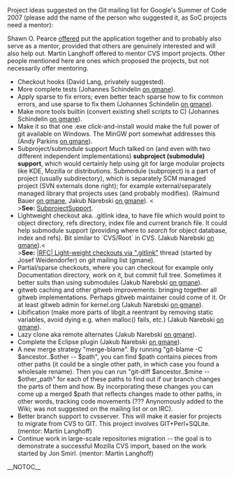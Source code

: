 Project ideas suggested on the Git mailing list for Google's Summer of Code 2007 (please add the name of the person who suggested it, as SoC projects need a mentor):

Shawn O. Pearce [http://permalink.gmane.org/gmane.comp.version-control.git/40544 offered] put the application together and to probably also serve as a mentor, provided that others are genuinely interested and will also help out.  Martin Langhoff offered to mentor CVS import projects.  Other people mentioned here are ones which proposed the projects, but not necessarily offer mentoring.

* Checkout hooks (David Lang, privately suggested).
* More complete tests (Johannes Schindelin [http://article.gmane.org/gmane.comp.version-control.git/40801 on gmane]).
* Apply sparse to fix errors; even better teach sparse how to fix common errors, and use sparse to fix them (Johannes Schindelin [http://article.gmane.org/gmane.comp.version-control.git/40801 on gmane]).
* Make more tools builtin (convert existing shell scripts to C) (Johannes Schindelin [http://article.gmane.org/gmane.comp.version-control.git/40801 on gmane]).
* Make it so that one .exe click-and-install would make the full power of git available on Windows.  The MinGW port somewhat addresses this (Andy Parkins [http://article.gmane.org/gmane.comp.version-control.git/40904 on gmane]).
* Subproject/submodule support Much talked on (and even with two different independent implementations) <b>subproject (submodule) support</b>, which would certainly help using git for large modular projects like KDE, Mozilla or distributions. Submodule (subproject) is a part of project (usually subdirectory), which is separately SCM managed project (SVN externals done right); for example external/separately managed library that projects uses (and probably modifies).  (Raimund Bauer [http://article.gmane.org/gmane.comp.version-control.git/40911 on gmane], Jakub Narebski [http://article.gmane.org/gmane.comp.version-control.git/41031 on gmane]). <<BR>><b>See:</b> [[SubprojectSupport]].
* Lightweight checkout aka. .gitlink idea, to have file which would point to object directory, refs directory, index file and current branch file. It could help submodule support (providing where to <i>search</i> for object database, index and refs). Bit similar to `CVS/Root` in CVS. (Jakub Narebski [http://article.gmane.org/gmane.comp.version-control.git/41031 on gmane]).<<BR>><b>See:</b> [http://thread.gmane.org/gmane.comp.version-control.git/33755 |RFC| Light-weight checkouts via ".gitlink"] thread (started by Josef Weidendorfer) on git mailing list (gmane).
* Partial/sparse checkouts, where you can checkout for example only Documentation directory, work on it, but commit full tree. Sometimes it better suits than using submodules (Jakub Narebski [http://article.gmane.org/gmane.comp.version-control.git/41031 on gmane]).
* gitweb caching and other gitweb improvements: bringing together all gitweb implementations. Perhaps gitweb maintainer could come of it. Or at least gitweb admin for kernel.org (Jakub Narebski [http://article.gmane.org/gmane.comp.version-control.git/41031 on gmane]).
* Libification (make more parts of libgit.a reentrant by removing static variables, avoid dying e.g. when malloc() fails, etc.) (Jakub Narebski [http://article.gmane.org/gmane.comp.version-control.git/41031 on gmane]).
* Lazy clone aka remote alternates (Jakub Narebski [http://article.gmane.org/gmane.comp.version-control.git/41031 on gmane]).
* Complete the Eclipse plugin (Jakub Narebski [http://article.gmane.org/gmane.comp.version-control.git/41031 on gmane]).
* A new merge strategy "merge-blame".  By running "git-blame -C $ancestor..$other -- $path", you can find $path contains pieces from other paths (it could be a single other path, in which case you found a wholesale rename).  Then you can run "git-diff $ancestor..$mine -- $other_path" for each of these paths to find out if our branch changes the parts of them and how.  By incorporating these changes you can come up a merged $path that reflects changes made to other paths, in other words, tracking code movements (??? Anynomously added to the Wiki; was not suggested on the mailing list or on IRC).
* Better branch support to cvsserver. This will make it easier for projects to migrate from CVS to GIT. This project involves GIT+Perl+SQLite. (mentor: Martin Langhoff)
* Continue work in large-scale repositories migration -- the goal is to demonstrate a successful Mozilla CVS import, based on the work started by Jon Smirl. (mentor: Martin Langhoff)

__NOTOC__